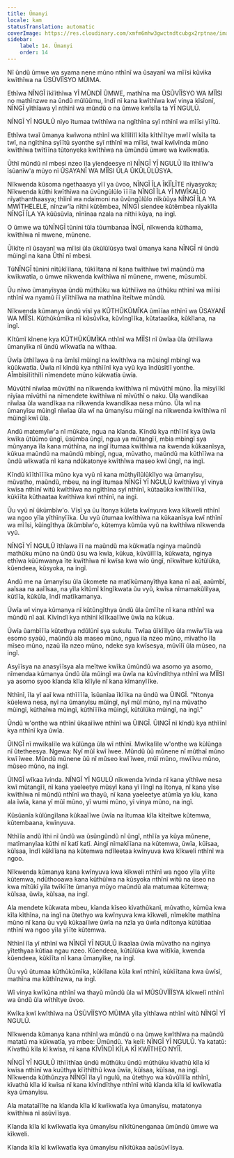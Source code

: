 ```yaml
---
title: Ũmanyi
locale: kam
statusTranslation: automatic
coverImage: https://res.cloudinary.com/xmfm6mhw3gwctndtcubgx2rptnae/image/upload/v1740337243/small_cover_educacion_fundamental_a051170f1c.webp
sidebar:
    label: 14. Ũmanyi
    order: 14
---
```

Nĩ ũndũ ũmwe wa syama nene mũno nthĩnĩ wa ũsayanĩ wa mĩĩsi kũvika kwĩthĩwa na ŨSŨVĨĨSYO MŨIMA.

Ethĩwa NĨNGĨ ĩkĩĩthĩwa YĨ MŨNDĨ ŨMWE, mathĩna ma ŨSŨVĨĨSYO WA MĨĨSI no mathĩnzwe na ũndũ mũlũũmu, ĩndĩ nĩ kana kwĩthĩwa kwĩ vinya kĩsĩonĩ, NĨNGĨ yĩthĩawa yĩ nthĩnĩ wa mũndũ o na ũmwe kwĩsĩla ta YĨ NGULŨ.

NĨNGĨ YĨ NGULŨ nĩyo ĩtumaa twĩthĩwa na ngĩthĩna syĩ nthĩnĩ wa mĩĩsi yĩĩtũ.

Ethĩwa twaĩ ũmanya kwĩwona nthĩnĩ wa kĩlĩlĩlĩ kĩla kĩthĩĩtye mwĩĩ wĩsĩla ta twĩ, na ngĩthĩna syĩĩtũ syonthe syĩ nthĩnĩ wa mĩĩsi, twaĩ kwĩvĩnda mũno kwĩthĩwa twĩtĩĩna tũtonyeka kwĩthĩwa na ũmũndũ ũmwe wa kwĩkwatĩa.

Ũthĩ mũndũ nĩ mbesi nzeo ĩla yĩendeesye nĩ NĨNGĨ YĨ NGULŨ ĩla ĩthĩĩw'a ĩsũanĩw'a mũyo nĩ ŨSAYANĨ WA MĨĨSI ŨLA ŨKŨLŨLŨSYA.

Nĩkwenda kũsoma ngethaasya yĩĩ ya ũvoo, NĨNGĨ ĨLA ĨKĨĨLĨTE nĩyasyoka; Nĩkwenda kũthi kwĩthĩwa na ũvũngũlũlo ĩĩ ĩla NĨNGĨ ĨLA YĨ MWĨKALĨO nĩyathanthaasya; thĩinĩ wa ndaimoni na ũvũngũlũlo nĩkũũya NĨNGĨ ĨLA YA MWĨTHELELE, nĩnzw'ĩa nĩthi kũtẽmbea, NĨNGĨ siendee kũtẽmbea nĩyakĩla NĨNGĨ ĨLA YA kũũsũvĩa, nĩnĩnaa nzala na nĩthi kũya, na ingĩ.

O ũmwe wa tũNĨNGĨ tũnini tũla tũumbanaa ĨNGĨ, nĩkwenda kũthama, kwĩthĩwa nĩ mwene, mũnene.

Ũĩkĩte nĩ ũsayanĩ wa mĩĩsi ũla ũkũlũlũsya twaĩ ũmanya kana NĨNGĨ nĩ ũndũ mũingĩ na kana Ũthĩ nĩ mbesi.

TũNĨNGĨ tũnini nĩtũkĩĩlana, tũkĩĩtana nĩ kana twĩthĩwe twĩ maũndũ ma kwĩkwatĩa, o ũmwe nĩkwenda kwĩthĩwa nĩ mũnene, mwene, mũsumbĩ.

Ũu nĩwo ũmanyĩsyaa ũndũ mũthũku wa kũthĩĩwa na ũthũku nthĩnĩ wa mĩĩsi nthĩnĩ wa nyamũ ĩĩ yĩĩthĩĩwa na mathĩna ĩteĩtwe mũndũ.

Nĩkwenda kũmanya ũndũ vĩsĩ ya KŨTHŨKŨMĨKA ũmĩĩaa nthĩnĩ wa ŨSAYANĨ WA MĨĨSI. Kũthũkũmĩka nĩ kũsũvĩka, kũvĩngĩĩka, kũtataaũka, kũkĩlana, na ingĩ.

Kĩtũmĩ kĩnene kya KŨTHŨKŨMĨKA nthĩnĩ wa MĨĨSI nĩ ũwĩaa ũla ũthĩĩawa ũmanyĩka nĩ ũndũ wĩkwatĩa na wĩthaa.

Ũwĩa ũthĩĩawa ũ na ũmĩsĩ mũingĩ na kwĩthĩwa na mũsingĩ mbingĩ wa kũũkwatĩa. Ũwĩa nĩ kĩndũ kya nthĩĩnĩ kya vyũ kya ĩndũsĩtlĩ yonthe. AĨmbĩsĩlĩthĩlĩ nĩmendete mũno kũkwatĩa ũwĩa.

Mũvũthĩ nĩwĩaa mũvũthĩ na nĩkwenda kwĩthĩwa nĩ mũvũthĩ mũno. Ĩla mĩsyĩĩkĩ nĩyĩaa mĩvũthĩ na nĩmendete kwĩthĩwa nĩ mĩvũthĩ o naku. Ũla wandĩkaa nĩwĩaa ũla wandĩkaa na nĩkwenda kwandĩkaa nesa mũno. Ũla wĩ na ũmanyĩsu mũingĩ nĩwĩaa ũla wĩ na ũmanyĩsu mũingĩ na nĩkwenda kwĩthĩwa nĩ mũingĩ kwĩ ũla.

Andũ matemyĩw'a nĩ mũkate, ngua na kĩanda. Kĩndũ kya nthĩĩnĩ kya ũwĩa kwĩka ũtũũmo ũngĩ, ũsũmba ũngĩ, ngua ya mũtangĩĩ, mbia mbingĩ sya mũnyanya ĩla kana mũthĩna, na ingĩ ĩtumaa kwĩthĩwa na kwenda kũkaanĩsya, kũkua maũndũ na maũndũ mbingĩ, ngua, mũvatho, maũndũ ma kũthĩĩwa na ũndũ wĩkwatĩa nĩ kana ndũkatonye kwĩthĩwa maseo kwĩ ũngĩ, na ingĩ.

Kĩndũ kĩĩthĩĩĩka mũno kya vyũ nĩ kana mũthyĩlũlũkĩlyo wa ũmanyĩsu, mũvatho, maũndũ, mbeu, na ingĩ ĩtumaa NĨNGĨ YĨ NGULŨ kwĩthĩwa yĩ vinya kwĩsa nthĩnĩ witũ kwĩthĩwa na ngĩthĩna syĩ nthĩnĩ, kũtaaũka kwĩthĩĩĩka, kũkĩĩta kũthaataa kwĩthĩwa kwĩ nthĩnĩ, na ingĩ.

Ũu vyũ nĩ ũkũmbĩw'o. Vĩsĩ ya ũu ĩtonya kũleta kwĩnyuva kwa kĩkweli nthĩnĩ wa ngoo yĩla yĩthĩnyĩĩka. Ũu vyũ ũtumaa kwĩthĩwa na kũkaanĩsya kwĩ nthĩnĩ wa mĩĩsi, kũingĩthya ũkũmbĩw'o, kũtemya kũmũa vyũ na kwĩthĩwa nĩkwenda vyũ.

NĨNGĨ YĨ NGULŨ ĩthĩawa ĩĩ na maũndũ ma kũkwatĩa nginya maũndũ mathũku mũno na ũndũ ũsu wa kwĩa, kũkua, kũvũĩlĩĩa, kũkwata, nginya ethĩwa kũũmwanya ĩte kwĩthĩwa nĩ kwĩsa kwa wĩo ũngĩ, nĩkwĩtwe kũtũlũka, kũendeea, kũsyoka, na ingĩ.

Andũ me na ũmanyĩsu ũla ũkomete na matĩkũmanyĩthya kana nĩ aaĩ, aaũmbĩ, aaĩsaa na aaĩĩsaa, na yĩla kĩtũmĩ kĩngĩkwata ũu vyũ, kwĩsa nĩmamakũlilyaa, kũtĩĩa, kũkũla, ĩndĩ matĩkamanya.

Ũwĩa wĩ vinya kũmanya nĩ kũtũngĩthya ũndũ ũla ũmĩĩte nĩ kana nthĩnĩ wa mũndũ nĩ aaĩ. Kĩvĩndĩ kya nthĩnĩ kĩĩkaaĩĩwe ũwĩa na kũkua.

Ũwĩa ũambĩĩĩa kũtethya ndũlũnĩ sya sukulu. Twĩaa ũĩkĩĩlyo ũla mwĩw'ĩĩa wa esomo syaũũ, maũndũ ala maseo mũno, ngua ila nzeo mũno, mĩvatho ĩla mĩseo mũno, nzaũ ĩla nzeo mũno, ndeke sya kwĩsesya, mũvĩlĩ ũla mũseo, na ingĩ.

Asyĩĩsya na anasyĩĩsya ala meĩtwe kwĩka ũmũndũ wa asomo ya asomo, nĩmendaa kũmanya ũndũ ũla mũingĩ wa ũwĩa na kũvĩndĩthya nthĩnĩ wa MĨĨSI ya asomo syoo kĩanda kĩla kĩĩyĩe nĩ kana kĩmanyĩĩke.

Nthĩnĩ, ĩla yĩ aaĩ kwa nthĩĩĩĩa, ĩsũanĩaa ĩkĩĩka na ũndũ wa ŨINGĨ. "Ntonya kũelewa nesa, nyĩ na ũmanyĩsu mũingĩ, nyĩ mũĩ mũno, nyĩ na mũvatho mũingĩ, kũthaĩwa mũingĩ, kũthĩĩĩka mũingĩ, kũtũlũka mũingĩ, na ingĩ."

Ũndũ w'onthe wa nthĩnĩ ũkaaĩĩwe nthĩnĩ wa ŨINGĨ. ŨINGĨ nĩ kĩndũ kya nthĩĩnĩ kya nthĩnĩ kya ũwĩa.

ŨINGĨ nĩ mwĩkalĩle wa kũlũnga ũla wĩ nthĩnĩ. Mwĩkalĩle w'onthe wa kũlũnga nĩ ũtetheesya. Ngewa: Nyĩ mũĩ kwĩ ĩwee. Mũndũ ũũ mũnene nĩ mũthaĩ mũno kwĩ ĩwee. Mũndũ mũnene ũũ nĩ mũseo kwĩ ĩwee, mũĩ mũno, mwĩĩvu mũno, mũseo mũno, na ingĩ.

ŨINGĨ wĩkaa ĩvinda. NĨNGĨ YĨ NGULŨ nĩkwenda ĩvinda nĩ kana yĩthĩwe nesa kwĩ mũtangĩĩ, nĩ kana yaeleetye mũsyĩ kana yĩ ĩĩngĩ na ĩtonya, nĩ kana yĩse kwĩthĩwa nĩ mũndũ nthĩnĩ wa thayũ, nĩ kana yaeleetye atũmĩa ya kĩu, kana ala ĩwĩa, kana yĩ mũĩ mũno, yĩ wumi mũno, yĩ vinya mũno, na ingĩ.

Kũsũanĩa kũlũngĩlana kũkaaĩĩwe ũwĩa na ĩtumaa kĩla kĩteĩtwe kũtemwa, kũtembaana, kwĩnyuva.

Nthĩĩa andũ ĩthi nĩ ũndũ wa ũsũngũndũ nĩ ũngĩ, nthĩĩa ya kũya mũnene, matĩmanyĩaa kũthi nĩ katĩ katĩ. Aingĩ nĩmakĩĩana na kũtemwa, ũwĩa, kũĩsaa, kũĩsaa, ĩndĩ kũkĩĩana na kũtemwa ndĩleetaa kwĩnyuva kwa kĩkweli nthĩnĩ wa ngoo.

Nĩkwenda kũmanya kana kwĩnyuva kwa kĩkweli nthĩnĩ wa ngoo yĩla yĩĩte kũtemwa, ndũthooawa kana kũthũĩwa na kũsyoka nthĩnĩ witũ na ũseo na kwa mĩtũkĩ yĩla twĩkĩĩte ũmanya mũyo maũndũ ala matumaa kũtemwa; kũĩsaa, ũwĩa, kũĩsaa, na ingĩ.

Ala mendete kũkwata mbeu, kĩanda kĩseo kĩvathũkanĩ, mũvatho, kũmũa kwa kĩla kĩthĩna, na ingĩ na ũtethyo wa kwĩnyuva kwa kĩkweli, nĩmekĩte mathĩna mũno nĩ kana ũu vyũ kũkaaĩĩwe ũwĩa na nzĩa ya ũwĩa ndĩtonya kũtũtiaa nthĩnĩ wa ngoo yĩla yĩĩte kũtemwa.

Nthĩnĩ ĩla yĩ nthĩnĩ wa NĨNGĨ YĨ NGULŨ ĩkaaĩaa ũwĩa mũvatho na nginya yĩtethyaa kũtiaa ngau nzeo. Kũendeea, kũtũlũka kwa wĩtĩkĩa, kwenda kũendeea, kũkĩĩta nĩ kana ũmanyĩke, na ingĩ.

Ũu vyũ ũtumaa kũthũkũmĩka, kũkĩlana kũla kwĩ nthĩnĩ, kũkĩĩtana kwa ũwĩsĩ, mathĩna ma kũthĩnzwa, na ingĩ.

Wĩ vinya kwĩkũna nthĩnĩ wa thayũ mũndũ ũla wĩ MŨSŨVĨĨĨSYA kĩkwelĩ nthĩnĩ wa ũndũ ũla wĩthĩtye ũvoo.

Kwĩka kwĩ kwĩthĩwa na ŨSŨVĨĨSYO MŨIMA yĩla yĩthĩawa nthĩnĩ witũ NĨNGĨ YĨ NGULŨ.

Nĩkwenda kũmanya kana nthĩnĩ wa mũndũ o na ũmwe kwĩthĩwa na maũndũ matatũ ma kũkwatĩa, ya mbee: Ũmũndũ. Ya kelĩ: NĨNGĨ YĨ NGULŨ. Ya katatũ: Kĩvathũ kĩla kĩ kwĩsa, nĩ kana KĨVĨNDĨ KĨLA KĨ KWĨTHEO NYĨĨ.

NĨNGĨ YĨ NGULŨ ĩthĩĩthĩaa ũndũ mũthũku ũndũ mũthũku kĩvathũ kĩla kĩ kwĩsa nthĩnĩ wa kuũthya kĩĩthĩthũ kwa ũwĩa, kũĩsaa, kũĩsaa, na ingĩ. Nĩkwenda kũthũnzya NĨNGĨ ĩla yĩ ngulũ, na ũtethyo wa kũvũĩlĩĩa nthĩnĩ, kĩvathũ kĩla kĩ kwĩsa nĩ kana kĩvĩndĩthye nthĩnĩ witũ kĩanda kĩla kĩ kwĩkwatĩa kya ũmanyĩsu.

Ala matataĩlĩte na kĩanda kĩla kĩ kwĩkwatĩa kya ũmanyĩsu, matatonya kwĩthĩwa nĩ asũvĩĩsya.

Kĩanda kĩla kĩ kwĩkwatĩa kya ũmanyĩsu nĩkĩtũnenganaa ũmũndũ ũmwe wa kĩkweli.

Kĩanda kĩla kĩ kwĩkwatĩa kya ũmanyĩsu nĩkĩtũkaa aaũsũvĩĩsya.

